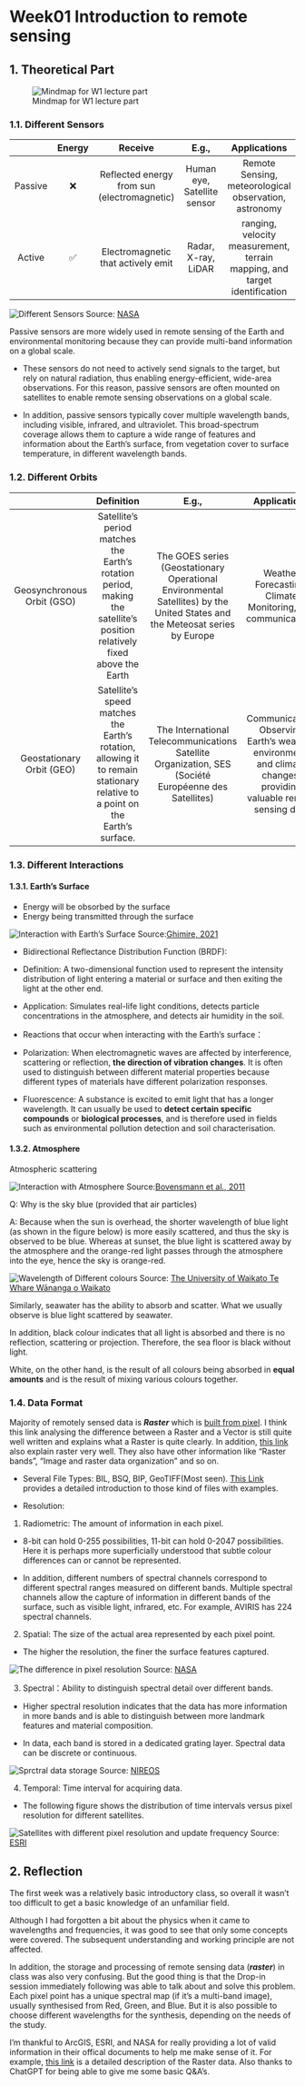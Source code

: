 # Week01 Introduction to remote sensing {.unnumbered}

## 1. Theoretical Part

![Mindmap for W1 lecture part](img/Week1Mindmap.png)

### 1.1. Different Sensors

|         | Energy |                   Receive                   |            E.g.,            |                               Applications                                |
|:-------------:|:-------------:|:-------------:|:-------------:|:-------------:|
| Passive |   ❌   | Reflected energy from sun (electromagnetic) | Human eye, Satellite sensor |           Remote Sensing, meteorological observation, astronomy           |
| Active  |   ✅   |     Electromagnetic that actively emit      |     Radar, X-ray, LiDAR     | ranging, velocity measurement, terrain mapping, and target identification |

![Different Sensors](img/DifferentSensors.png)
Source: [NASA](https://www.earthdata.nasa.gov/learn/backgrounders/remote-sensing#resolution)

Passive sensors are more widely used in remote sensing of the Earth and environmental monitoring because they can provide multi-band information on a global scale.

-   These sensors do not need to actively send signals to the target, but rely on natural radiation, thus enabling energy-efficient, wide-area observations. For this reason, passive sensors are often mounted on satellites to enable remote sensing observations on a global scale.

-   In addition, passive sensors typically cover multiple wavelength bands, including visible, infrared, and ultraviolet. This broad-spectrum coverage allows them to capture a wide range of features and information about the Earth's surface, from vegetation cover to surface temperature, in different wavelength bands.

### 1.2. Different Orbits

|                            |                                                          Definition                                                          |                                                            E.g.,                                                            |                                                    Applications                                                    |
|:----------------:|:----------------:|:----------------:|:----------------:|
| Geosynchronous Orbit (GSO) |   Satellite's period matches the Earth's rotation period, making the satellite's position relatively fixed above the Earth   | The GOES series (Geostationary Operational Environmental Satellites) by the United States and the Meteosat series by Europe |                            Weather Forecasting, Climate Monitoring, and communications                             |
| Geostationary Orbit (GEO)  | Satellite's speed matches the Earth's rotation, allowing it to remain stationary relative to a point on the Earth's surface. |            The International Telecommunications Satellite Organization, SES (Société Européenne des Satellites)             | Communication, Observing Earth's weather, environment, and climate changes, providing valuable remote sensing data |

### 1.3. Different Interactions

#### 1.3.1. Earth's Surface

-   Energy will be obsorbed by the surface
-   Energy being transmitted through the surface

![Interaction with Earth's Surface](img/InteractionWithSurface.png) 
Source:[Ghimire, 2021](https://www.researchgate.net/publication/350978231_Remote_Sensing_and_Image_Analysis_in_Environmental_Studies/figures?lo=1)

-   Bidirectional Reflectance Distribution Function (BRDF):

-   Definition: A two-dimensional function used to represent the intensity distribution of light entering a material or surface and then exiting the light at the other end.

-   Application: Simulates real-life light conditions, detects particle concentrations in the atmosphere, and detects air humidity in the soil.

-   Reactions that occur when interacting with the Earth's surface：

-   Polarization: When electromagnetic waves are affected by interference, scattering or reflection, **the direction of vibration changes**. It is often used to distinguish between different material properties because different types of materials have different polarization responses.

-   Fluorescence: A substance is excited to emit light that has a longer wavelength. It can usually be used to **detect certain specific compounds** or **biological processes**, and is therefore used in fields such as environmental pollution detection and soil characterisation.

#### 1.3.2. Atmosphere

Atmospheric scattering

![Interaction with Atmosphere](img/InteractionWithAtmosphere.png) 
Source:[Bovensmann et al., 2011](https://wordpress71133.wordpress.com/the-light-energy-source-in-remote-sensing/)

Q: Why is the sky blue (provided that air particles)

A: Because when the sun is overhead, the shorter wavelength of blue light (as shown in the figure below) is more easily scattered, and thus the sky is observed to be blue. Whereas at sunset, the blue light is scattered away by the atmosphere and the orange-red light passes through the atmosphere into the eye, hence the sky is orange-red.

![Wavelength of Different colours](img/WavelengthOfColors.png) 
Source: [The University of Waikato Te Whare Wānanga o Waikato](https://www.sciencelearn.org.nz/resources/47-colours-of-light)

Similarly, seawater has the ability to absorb and scatter. What we usually observe is blue light scattered by seawater.

In addition, black colour indicates that all light is absorbed and there is no reflection, scattering or projection. Therefore, the sea floor is black without light.

White, on the other hand, is the result of all colours being absorbed in **equal amounts** and is the result of mixing various colours together.

### 1.4. Data Format

Majority of remotely sensed data is ***Raster*** which is [built from pixel](https://www.adobe.com/creativecloud/file-types/image/comparison/raster-vs-vector.html). I think this link analysing the difference between a Raster and a Vector is still quite well written and explains what a Raster is quite clearly. In addition, [this link](https://pro.arcgis.com/en/pro-app/3.1/help/data/imagery/introduction-to-raster-data.htm) also explain raster very well. They also have other information like "Raster bands", "Image and raster data organization" and so on.

-   Several File Types: BIL, BSQ, BIP, GeoTIFF(Most seen). [This Link](https://desktop.arcgis.com/en/arcmap/10.3/manage-data/raster-and-images/bil-bip-and-bsq-raster-files.htm) provides a detailed introduction to those kind of files with examples.

-   Resolution:

1. Radiometric: The amount of information in each pixel. 

- 8-bit can hold 0-255 possibilities, 11-bit can hold 0-2047 possibilities. Here it is perhaps more superficially understood that subtle colour differences can or cannot be represented. 

- In addition, different numbers of spectral channels correspond to different spectral ranges measured on different bands. Multiple spectral channels allow the capture of information in different bands of the surface, such as visible light, infrared, etc. For example, AVIRIS has 224 spectral channels.

2. Spatial: The size of the actual area represented by each pixel point.

- The higher the resolution, the finer the surface features captured.

![The difference in pixel resolution](img/SpatialResolution.png)
Source: [NASA](https://www.earthdata.nasa.gov/learn/backgrounders/remote-sensing#resolution)

3. Spectral：Ability to distinguish spectral detail over different bands.

- Higher spectral resolution indicates that the data has more information in more bands and is able to distinguish between more landmark features and material composition.

- In data, each band is stored in a dedicated grating layer. Spectral data can be discrete or continuous.

![Sprctral data storage](img/SpectralResoluton.png)
Source: [NIREOS](https://www.nireos.com/hyperspectral-imaging/)

4. Temporal: Time interval for acquiring data.

- The following figure shows the distribution of time intervals versus pixel resolution for different satellites.

![Satellites with different pixel resolution and update frequency](img/Temporal.png)
Source: [ESRI](https://www.esri.com/about/newsroom/arcuser/a-world-of-imagery-available-through-arcgis-online/)

## 2. Reflection

The first week was a relatively basic introductory class, so overall it wasn't too difficult to get a basic knowledge of an unfamiliar field.

Although I had forgotten a bit about the physics when it came to wavelengths and frequencies, it was good to see that only some concepts were covered. The subsequent understanding and working principle are not affected.

In addition, the storage and processing of remote sensing data (**_raster_**) in class was also very confusing. But the good thing is that the Drop-in session immediately following was able to talk about and solve this problem. Each pixel point has a unique spectral map (if it's a multi-band image), usually synthesised from Red, Green, and Blue. But it is also possible to choose different wavelengths for the synthesis, depending on the needs of the study. 

I'm thankful to ArcGIS, ESRI, and NASA for really providing a lot of valid information in their offical documents to help me make sense of it. For example, [this link](https://desktop.arcgis.com/en/arcmap/latest/manage-data/raster-and-images/raster-bands.htm) is a detailed description of the Raster data. Also thanks to ChatGPT for being able to give me some basic Q&A's.
